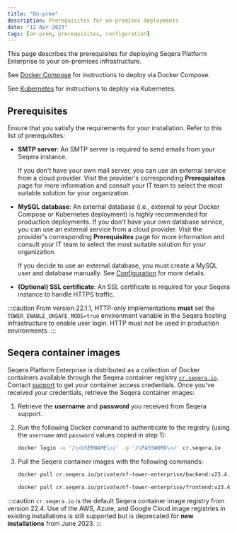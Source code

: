 ```yaml
---
title: "On-prem"
description: Prerequisites for on-premises deployments
date: "12 Apr 2023"
tags: [on-prem, prerequisites, configuration]
---
```


This page describes the prerequisites for deploying Seqera Platform Enterprise to your on-premises infrastructure.

See [Docker Compose](../docker-compose.mdx) for instructions to deploy via Docker Compose.

See [Kubernetes](../kubernetes.mdx) for instructions to deploy via Kubernetes.

## Prerequisites

Ensure that you satisfy the requirements for your installation. Refer to this list of prerequisites:

- **SMTP server**: An SMTP server is required to send emails from your Seqera instance.

  If you don't have your own mail server, you can use an external service from a cloud provider. Visit the provider's corresponding **Prerequisites** page for more information and consult your IT team to select the most suitable solution for your organization.

- **MySQL database**: An external database (i.e., external to your Docker Compose or Kubernetes deployment) is highly recommended for production deployments. If you don't have your own database service, you can use an external service from a cloud provider. Visit the provider's corresponding **Prerequisites** page for more information and consult your IT team to select the most suitable solution for your organization.

  If you decide to use an external database, you must create a MySQL user and database manually. See [Configuration](../configuration/overview.mdx#seqera-and-redis-databases) for more details.

- **(Optional) SSL certificate**: An SSL certificate is required for your Seqera instance to handle HTTPS traffic.

:::caution
From version 22.1.1, HTTP-only implementations **must** set the `TOWER_ENABLE_UNSAFE_MODE=true` environment variable in the Seqera hosting infrastructure to enable user login. HTTP must not be used in production environments.
:::

## Seqera container images

Seqera Platform Enterprise is distributed as a collection of Docker containers available through the Seqera
container registry [`cr.seqera.io`](https://cr.seqera.io). Contact [support](https://support.seqera.io) to get your container access credentials. Once you've received your credentials, retrieve the Seqera container images:

1. Retrieve the **username** and **password** you received from Seqera support.

2. Run the following Docker command to authenticate to the registry (using the `username` and `password` values copied in step 1):

   ```bash
   docker login -u '/\<USERNAME\>/' -p '/\PASSWORD\>/' cr.seqera.io
   ```

3. Pull the Seqera container images with the following commands:

   ```bash
   docker pull cr.seqera.io/private/nf-tower-enterprise/backend:v23.4.3

   docker pull cr.seqera.io/private/nf-tower-enterprise/frontend:v23.4.3
   ```

:::caution
`cr.seqera.io` is the default Seqera container image registry from version 22.4. Use of the AWS, Azure, and Google Cloud image registries in existing installations is still supported but is deprecated for **new installations** from June 2023.
:::
